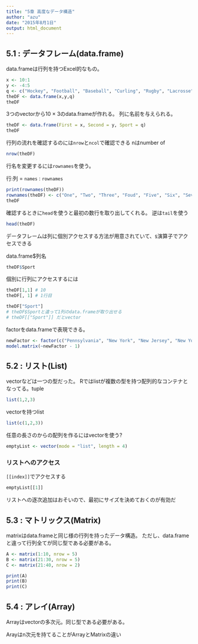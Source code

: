 ```yaml
---
title: "5章 高度なデータ構造"
author: "azu"
date: "2015年8月1日"
output: html_document
---
```


## 5.1 : データフレーム(data.frame)

data.frameは行列を持つExcel的なもの。

```r
x <- 10:1
y <- -4:5
q <- c("Hockey", "Football", "Baseball", "Curling", "Rugby", "Lacrosse", "Basketball", "Tennis", "Cricket", "Soccer")
theDF <- data.frame(x,y,q)
theDF
```

3つのvectorから10 × 3のdata.frameが作れる。
列に名前を与えられる。

```r
theDF <- data.frame(First = x, Second = y, Sport = q)
theDF
```

行列の流れを確認するのには`nrow`と`ncol`で確認できる
nはnumber of

```r
nrow(theDF)
```

行名を変更するには`rownames`を使う。

行:列 = `names` : `rownames`

```r
print(rownames(theDF))
rownames(theDF) <- c("One", "Two", "Three", "Foud", "Five", "Six", "Seven", "Eight", "Nine", "Ten")
theDF
```

確認するときに`head`を使うと最初の数行を取り出してくれる。
逆は`tail`を使う

```r
head(theDF)
```

データフレームは列に個別アクセスする方法が用意されていて、`$`演算子でアクセスできる

data.frame$列名

```r
theDF$Sport
```

個別に行列にアクセスするには

```r
theDF[1,1] # 10
theDF[, 1] # 1行目
```

```r
theDF["Sport"]
# theDF$Sportと違って1列のdata.frameが取り出せる
# theDF[["Sport"]] だとvector
```

factorをdata.frameで表現できる。

```r
newFactor <- factor(c("Pennsylvania", "New York", "New Jersey", "New York", "Tennesssee", "Mssachusetts", "Pennsylvania", "New York"))
model.matrix(~newFactor - 1)
```

## 5.2 : リスト(List)

vectorなどは一つの型だった。
Rではlistが複数の型を持つ配列的なコンテナとなってる。tuple

```r
list(1,2,3)
```

vectorを持つlist

```r
list(c(1,2,3))
```

任意の長さのからの配列を作るにはvectorを使う?

```r
emptyList <- vector(mode = "list", length = 4)
```

### リストへのアクセス

`[[index]]`でアクセスする

```r
emptyList[[1]]
```

リストへの逐次追加はおそいので、最初にサイズを決めておくのが有効だ

## 5.3 : マトリックス(Matrix)

matrixはdata.frameと同じ様の行列を持ったデータ構造。
ただし、data.frameと違って行列全てが同じ型である必要がある。

```r
A <- matrix(1:10, nrow = 5)
B <- matrix(21:30, nrow = 5)
C <- matrix(21:40, nrow = 2)

print(A)
print(B)
print(C)

```

## 5.4 : アレイ(Array)

Arrayはvectorの多次元。同じ型である必要がある。

Arayはn次元を持てることがArrayとMatrixの違い
